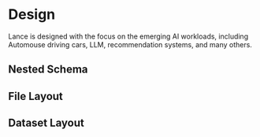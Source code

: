 # Design

Lance is designed with the focus on the emerging AI workloads,
including Automouse driving cars, LLM, recommendation systems, and
many others.

## Nested Schema

## File Layout

## Dataset Layout